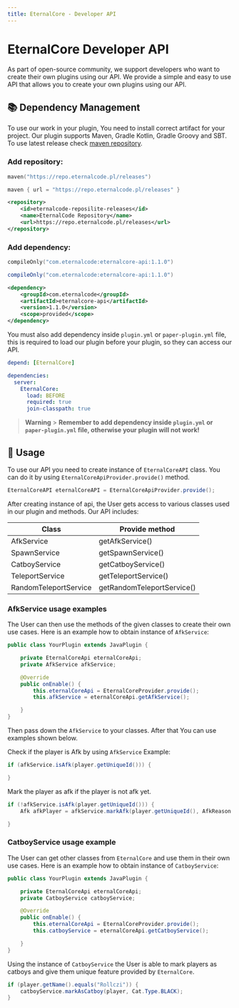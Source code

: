 ```yaml
---
title: EternalCore - Developer API
---
```



# EternalCore Developer API

As part of open-source community, we support developers who want to create their own plugins using our API. We provide a simple and easy to use API that allows you to create your own plugins using our API.

## 📚 Dependency Management

To use our work in your plugin, You need to install correct artifact for your project. Our plugin supports Maven, Gradle Kotlin, Gradle Groovy and SBT.
To use latest release check [maven repository](https://repo.eternalcode.pl/#/releases/com/eternalcode/eternalcore-api).

### Add repository:

<CodeTabs>
  <CodeTab label="Gradle.kts">

```kotlin
maven("https://repo.eternalcode.pl/releases")
```

  </CodeTab>
  <CodeTab label="Gradle">

```groovy
maven { url = "https://repo.eternalcode.pl/releases" }
```

  </CodeTab>
  <CodeTab label="Maven">

```xml
<repository>
    <id>eternalcode-reposilite-releases</id>
    <name>EternalCode Repository</name>
    <url>https://repo.eternalcode.pl/releases</url>
</repository>
```

  </CodeTab>
</CodeTabs>

### Add dependency:

<CodeTabs>
  <CodeTab label="Gradle.kts">

```kotlin
compileOnly("com.eternalcode:eternalcore-api:1.1.0")
```

  </CodeTab>
  <CodeTab label="Gradle">

```groovy
compileOnly("com.eternalcode:eternalcore-api:1.1.0")
```

  </CodeTab>
  <CodeTab label="Maven">

```xml
<dependency>
    <groupId>com.eternalcode</groupId>
    <artifactId>eternalcore-api</artifactId>
    <version>1.1.0</version>
    <scope>provided</scope>
</dependency>
```

  </CodeTab>
</CodeTabs>

You must also add dependency inside `plugin.yml` or `paper-plugin.yml` file, this is required to load our plugin before your plugin, so they can access our API.

<CodeTabs>
  <CodeTab label="plugin.yml">

```yaml
depend: [EternalCore]
```

  </CodeTab>
  <CodeTab label="paper-plugin.yml">

```yaml
dependencies:
  server:
    EternalCore:
      load: BEFORE
      required: true
      join-classpath: true
```

  </CodeTab>
</CodeTabs>

> **Warning** > **Remember to add dependency inside `plugin.yml` or `paper-plugin.yml` file, otherwise your plugin will not work!**

## 📝 Usage

To use our API you need to create instance of `EternalCoreAPI` class. You can do it by using `EternalCoreApiProvider.provide()` method.

```java
EternalCoreAPI eternalCoreAPI = EternalCoreApiProvider.provide();
```

After creating instance of api, the User gets access to various classes used in our plugin and methods.
Our API includes:

| Class                 | Provide method             |
| --------------------- | -------------------------- |
| AfkService            | getAfkService()            |
| SpawnService          | getSpawnService()          |
| CatboyService         | getCatboyService()         |
| TeleportService       | getTeleportService()       |
| RandomTeleportService | getRandomTeleportService() |

### AfkService usage examples

The User can then use the methods of the given classes to create their own use cases. Here is an example how to obtain instance of `AfkService`:

```java
public class YourPlugin extends JavaPlugin {

    private EternalCoreApi eternalCoreApi;
    private AfkService afkService;

    @Override
    public onEnable() {
        this.eternalCoreApi = EternalCoreProvider.provide();
        this.afkService = eternalCoreApi.getAfkService();

    }
}
```

Then pass down the `AfkService` to your classes. After that You can use examples shown below.

Check if the player is Afk by using `AfkService` Example:

```java
if (afkService.isAfk(player.getUniqueId())) {

}
```

Mark the player as afk if the player is not afk yet.

```java
if (!afkService.isAfk(player.getUniqueId())) {
    Afk afkPlayer = afkService.markAfk(player.getUniqueId(), AfkReason.PLUGIN);

}
```

### CatboyService usage example

The User can get other classes from `EternalCore` and use them in their own use cases. Here is an example how to obtain instance of `CatboyService`:

```java
public class YourPlugin extends JavaPlugin {

    private EternalCoreApi eternalCoreApi;
    private CatboyService catboyService;

    @Override
    public onEnable() {
        this.eternalCoreApi = EternalCoreProvider.provide();
        this.catboyService = eternalCoreApi.getCatboyService();

    }
}
```

Using the instance of `CatboyService` the User is able to mark players as catboys and give them unique feature provided by `EternalCore`.

```java
if (player.getName().equals("Rollczi")) {
    catboyService.markAsCatboy(player, Cat.Type.BLACK);
}
```
